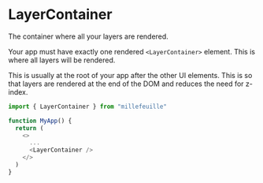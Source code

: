 # LayerContainer

<p className="intro">The container where all your layers are rendered.</p>

Your app must have exactly one rendered `<LayerContainer>` element. This is
where all layers will be rendered.

This is usually at the root of your app after the other UI elements. This is so
that layers are rendered at the end of the DOM and reduces the need for z-index.

```typescript
import { LayerContainer } from "millefeuille"

function MyApp() {
  return (
    <>
      ...
      <LayerContainer />
    </>
  )
}
```
